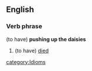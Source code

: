 {{WikiSaurus|Dead}}
==English==
===Verb phrase===
(to have) '''pushing up the daisies'''
#(to have) [[died]]

[[category:Idioms]]